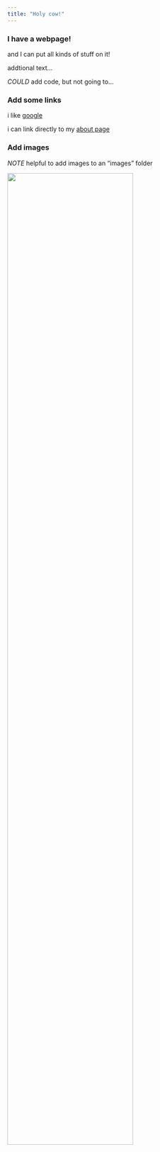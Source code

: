 ```yaml
---
title: "Holy cow!"
---
```


### I have a webpage!

and I can put all kinds of stuff on it!

addtional text...

*COULD* add code, but not going to...


### Add some links

i like [google](https://www.google.com)

i can link directly to my [about page](about.html)

### Add images

*NOTE* helpful to add images to an "images" folder 

<img src="images/trees.jpg" style="width:75%">


